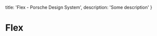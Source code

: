 
  title: 'Flex - Porsche Design System',
  description: 'Some description'
}

# Flex <ComponentStatus tagName="p-flex"></ComponentStatus>

<TableOfContents headings={[]} />
